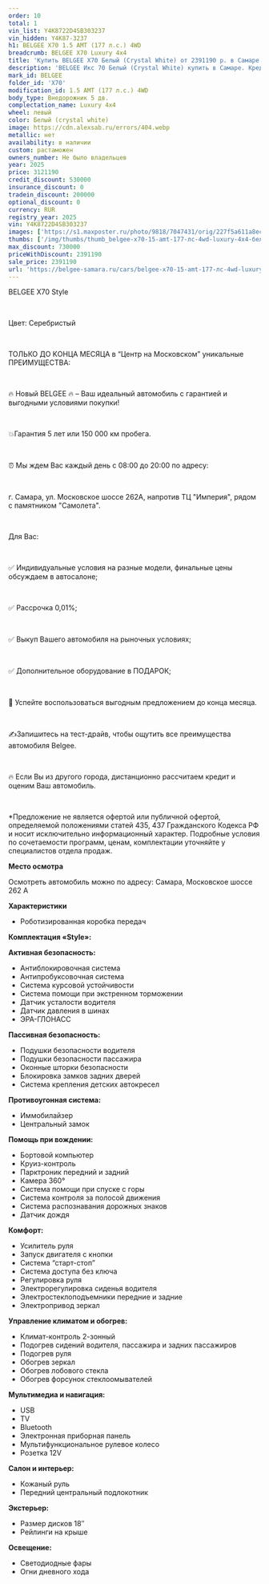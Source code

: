 ```yaml
---
order: 10
total: 1
vin_list: Y4K8722D4SB303237
vin_hidden: Y4K87-3237
h1: BELGEE X70 1.5 AMT (177 л.с.) 4WD
breadcrumb: BELGEE X70 Luxury 4х4
title: 'Купить BELGEE X70 Белый (Crystal White) от 2391190 р. в Самаре. Цены и комплектации на новые авто в автосалоне официального дилера BELGEE'
description: 'BELGEE Икс 70 Белый (Crystal White) купить в Самаре. Кредит от 0,01%, авторассрочка, скидки на все автомобили от розничной цены. Гарантия 3 года или 100 000 км. Звонить по тел.: +7 (846) 377-73-00'
mark_id: BELGEE
folder_id: 'X70'
modification_id: 1.5 AMT (177 л.с.) 4WD
body_type: Внедорожник 5 дв.
complectation_name: Luxury 4х4
wheel: левый
color: Белый (crystal white)
image: https://cdn.alexsab.ru/errors/404.webp
metallic: нет
availability: в наличии
custom: растаможен
owners_number: Не было владельцев
year: 2025
price: 3121190
credit_discount: 530000
insurance_discount: 0
tradein_discount: 200000
optional_discount: 0
currency: RUR
registry_year: 2025
vin: Y4K8722D4SB303237
images: ['https://s1.maxposter.ru/photo/9818/7047431/orig/227f5a611a8eced779c20933ba3686ef.jpg?sid=14', 'https://s1.maxposter.ru/photo/9818/7047431/orig/6605bab9729025b39c6b2c639204f4d6.jpg?sid=14', 'https://s1.maxposter.ru/photo/9818/7047431/orig/b3f508fab52c0b3dd6597bc57b18c472.jpg?sid=14', 'https://s1.maxposter.ru/photo/9818/7047431/orig/092ccb94cdbd67ee91324327ef3b29ed.jpg?sid=14', 'https://s1.maxposter.ru/photo/9818/7047431/orig/5fca8d79f09cde3d6f5bd4e03f5095c5.jpg?sid=14', 'https://s1.maxposter.ru/photo/9818/7047431/orig/73b3d35499578c27998f1f4064138f72.jpg?sid=14', 'https://s1.maxposter.ru/photo/9818/7047431/orig/ca5bd700d33c29a66c98cf1d68368117.jpg?sid=14', 'https://s1.maxposter.ru/photo/9818/7047431/orig/48cac125e74203153f2d2b5b60f6608d.jpg?sid=14', 'https://s1.maxposter.ru/photo/9818/7047431/orig/77e3e8ac4429450884b65169b04e10ec.jpg?sid=14', 'https://s1.maxposter.ru/photo/9818/7047431/orig/7729dc993653694699c350d29cf338e3.jpg?sid=14', 'https://s1.maxposter.ru/photo/9818/7047431/orig/7e013e57f4a8548d38c79f90306389f6.jpg?sid=14', 'https://s1.maxposter.ru/photo/9818/7047431/orig/6f501e2597c5fdf5b11e459f89524d80.jpg?sid=14', 'https://s1.maxposter.ru/photo/9818/7047431/orig/f102f34869a983a6b5326d5d6c6daa97.jpg?sid=14', 'https://s1.maxposter.ru/photo/9818/7047431/orig/254ea2460a643318bfeb2dfd183db4c5.jpg?sid=14', 'https://s1.maxposter.ru/photo/9818/7047431/orig/86af36008b069408816d04104cf38d0e.jpg?sid=14', 'https://s1.maxposter.ru/photo/9818/7047431/orig/02075c17129f13f999534ea4bacec538.jpg?sid=14', 'https://s1.maxposter.ru/photo/9818/7047431/orig/43337ec56f6fbcbcac9c2bfd4157152a.jpg?sid=14', 'https://s1.maxposter.ru/photo/9818/7047431/orig/08d4be72fb099761dc08394fb89ac335.jpg?sid=14', 'https://s1.maxposter.ru/photo/9818/7047431/orig/067a023073201039c93972ea09a175a3.jpg?sid=14', 'https://s1.maxposter.ru/photo/9818/7047431/orig/f892b4181a0080bc0af97f8d6d49d66a.jpg?sid=14', 'https://s1.maxposter.ru/photo/9818/7047431/orig/74df3342cb817f7909f7d3a969fc5734.jpg?sid=14', 'https://s1.maxposter.ru/photo/9818/7047431/orig/7ecfba4aba71f9b43b8c34bf80833a19.jpg?sid=14', 'https://s1.maxposter.ru/photo/9818/7047431/orig/324fdb77b9806d6d838a518ed23c5b9e.jpg?sid=14', 'https://s1.maxposter.ru/photo/9818/7047431/orig/455b8a7d03f5d591f54516e614a54360.jpg?sid=14', 'https://s1.maxposter.ru/photo/9818/7047431/orig/589757147ba3f2b3abcb946bacbb8c8c.jpg?sid=14', 'https://s1.maxposter.ru/photo/9818/7047431/orig/622abd1be7c2b98c536a1ede70397017.jpg?sid=14', 'https://s1.maxposter.ru/photo/9818/7047431/orig/7b189f29db7d6e9c5bcc8ddf6e0c02ee.jpg?sid=14', 'https://s1.maxposter.ru/photo/9818/7047431/orig/326a017c808af2e6f7ad2c24bbcd2173.jpg?sid=14', 'https://s1.maxposter.ru/photo/9818/7047431/orig/76a0abe8845d3a340a83472377a1d0cd.jpg?sid=14', 'https://s1.maxposter.ru/photo/9818/7047431/orig/f6efe18e60ee1bd317432409889b5cb3.jpg?sid=14', 'https://s1.maxposter.ru/photo/9818/7047431/orig/9410ca3c97421c4a1d14c90c4fba5a12.jpg?sid=14', 'https://s1.maxposter.ru/photo/9818/7047431/orig/310599acc137046b17aaa09e3e60d4e3.jpg?sid=14', 'https://s1.maxposter.ru/photo/9818/7047431/orig/1b20d2cc214fb863a7439fcc44fbdc0c.jpg?sid=14', 'https://s1.maxposter.ru/photo/9818/7047431/orig/efd4941c9c4153a3556421007b950b58.jpg?sid=14']
thumbs: ['/img/thumbs/thumb_belgee-x70-15-amt-177-лс-4wd-luxury-4х4-белый-crystal-white-2025_686ef_0.webp', '/img/thumbs/thumb_belgee-x70-15-amt-177-лс-4wd-luxury-4х4-белый-crystal-white-2025_4f4d6_1.webp', '/img/thumbs/thumb_belgee-x70-15-amt-177-лс-4wd-luxury-4х4-белый-crystal-white-2025_8c472_2.webp', '/img/thumbs/thumb_belgee-x70-15-amt-177-лс-4wd-luxury-4х4-белый-crystal-white-2025_b29ed_3.webp', '/img/thumbs/thumb_belgee-x70-15-amt-177-лс-4wd-luxury-4х4-белый-crystal-white-2025_095c5_4.webp']
max_discount: 730000
priceWithDiscount: 2391190
sale_price: 2391190
url: 'https://belgee-samara.ru/cars/belgee-x70-15-amt-177-лс-4wd-luxury-4х4-белый-crystal-white-2025/'
---
```

<p>
 <p>
  ВЕLGEЕ X70 Style
  <br/>
 </p>
 <br/>
 <p>
  Цвет: Серебристый
  <br/>
 </p>
 <br/>
 <p>
  TOЛЬКО ДО KОНЦA MЕСЯЦА в “Центр на Московском” уникальныe ПPЕИMУЩЕСТВА:
  <br/>
 </p>
 <br/>
 <p>
  🔥 Новый ВЕLGЕЕ  🔥 – Ваш идеальный автомобиль с гарантией и выгодными условиями покупки!
  <br/>
 </p>
 <br/>
 <p>
  💥Гарантия 5 лет или 150 000 км пробега.
  <br/>
 </p>
 <br/>
 <p>
  ⏰ Мы ждем Вас каждый день с 08:00 до 20:00 по адресу:
  <br/>
 </p>
 <br/>
 <p>
  г. Самара, ул. Московское шоссе 262А, напротив ТЦ "Империя", рядом с памятником "Самолета".
  <br/>
 </p>
 <br/>
 <p>
  Для Вас:
  <br/>
 </p>
 <br/>
 <p>
  ✅ Индивидуальные условия на разные модели, финальные цены обсуждаем в автосалоне;
  <br/>
 </p>
 <br/>
 <p>
  ✅ Рассрочка 0,01%;
  <br/>
 </p>
 <br/>
 <p>
  ✅ Выкуп Вашего автомобиля на рыночных условиях;
  <br/>
 </p>
 <br/>
 <p>
  ✅ Дополнительное оборудование в ПОДАРОК;
  <br/>
 </p>
 <br/>
 <p>
  📆 Успейте воспользоваться выгодным предложением до конца месяца.
  <br/>
 </p>
 <br/>
 <p>
  ✍️Запишитесь на тест-драйв, чтобы ощутить все преимущества автомобиля Веlgее.
  <br/>
 </p>
 <br/>
 <p>
  🔥 Если Вы из другого города, дистанционно рассчитаем кредит и оценим Ваш автомобиль.
  <br/>
 </p>
 <br/>
 <p>
  *Предложение не является офертой или публичной офертой, определяемой положениями статей 435, 437 Гражданского Кодекса РФ и носит исключительно информационный характер. Подробные условия по сочетаемости программ, ценам, комплектации уточняйте у специалистов отдела продаж.
 </p>
 <p>
  <strong>
   Место осмотра
  </strong>
 </p>
 <p>
  Осмотреть автомобиль можно по адресу: Самара, Московское шоссе 262 А
 </p>
 <p>
  <strong>
   Характеристики
  </strong>
 </p>
 <ul>
  <li>
   Роботизированная коробка передач
  </li>
 </ul>
 <p>
  <strong>
   Комплектация «Style»:
  </strong>
 </p>
 <p>
  <strong>
   Активная безопасность:
  </strong>
 </p>
 <ul>
  <li>
   Антиблокировочная система
  </li>
  <li>
   Антипробуксовочная система
  </li>
  <li>
   Система курсовой устойчивости
  </li>
  <li>
   Система помощи при экстренном торможении
  </li>
  <li>
   Датчик усталости водителя
  </li>
  <li>
   Датчик давления в шинах
  </li>
  <li>
   ЭРА-ГЛОНАСС
  </li>
 </ul>
 <p>
  <strong>
   Пассивная безопасность:
  </strong>
 </p>
 <ul>
  <li>
   Подушки безопасности водителя
  </li>
  <li>
   Подушки безопасности пассажира
  </li>
  <li>
   Оконные шторки безопасности
  </li>
  <li>
   Блокировка замков задних дверей
  </li>
  <li>
   Система крепления детских автокресел
  </li>
 </ul>
 <p>
  <strong>
   Противоугонная система:
  </strong>
 </p>
 <ul>
  <li>
   Иммобилайзер
  </li>
  <li>
   Центральный замок
  </li>
 </ul>
 <p>
  <strong>
   Помощь при вождении:
  </strong>
 </p>
 <ul>
  <li>
   Бортовой компьютер
  </li>
  <li>
   Круиз-контроль
  </li>
  <li>
   Парктроник передний и задний
  </li>
  <li>
   Камера 360°
  </li>
  <li>
   Система помощи при спуске с горы
  </li>
  <li>
   Система контроля за полосой движения
  </li>
  <li>
   Система распознавания дорожных знаков
  </li>
  <li>
   Датчик дождя
  </li>
 </ul>
 <p>
  <strong>
   Комфорт:
  </strong>
 </p>
 <ul>
  <li>
   Усилитель руля
  </li>
  <li>
   Запуск двигателя с кнопки
  </li>
  <li>
   Система “старт-стоп”
  </li>
  <li>
   Система доступа без ключа
  </li>
  <li>
   Регулировка руля
  </li>
  <li>
   Электрорегулировка сиденья водителя
  </li>
  <li>
   Электростеклоподъемники передние и задние
  </li>
  <li>
   Электропривод зеркал
  </li>
 </ul>
 <p>
  <strong>
   Управление климатом и обогрев:
  </strong>
 </p>
 <ul>
  <li>
   Климат-контроль 2-зонный
  </li>
  <li>
   Подогрев сидений водителя, пассажира и задних пассажиров
  </li>
  <li>
   Подогрев руля
  </li>
  <li>
   Обогрев зеркал
  </li>
  <li>
   Обогрев лобового стекла
  </li>
  <li>
   Обогрев форсунок стеклоомывателей
  </li>
 </ul>
 <p>
  <strong>
   Мультимедиа и навигация:
  </strong>
 </p>
 <ul>
  <li>
   USB
  </li>
  <li>
   TV
  </li>
  <li>
   Bluetooth
  </li>
  <li>
   Электронная приборная панель
  </li>
  <li>
   Мультифункциональное рулевое колесо
  </li>
  <li>
   Розетка 12V
  </li>
 </ul>
 <p>
  <strong>
   Салон и интерьер:
  </strong>
 </p>
 <ul>
  <li>
   Кожаный руль
  </li>
  <li>
   Передний центральный подлокотник
  </li>
 </ul>
 <p>
  <strong>
   Экстерьер:
  </strong>
 </p>
 <ul>
  <li>
   Размер дисков 18″
  </li>
  <li>
   Рейлинги на крыше
  </li>
 </ul>
 <p>
  <strong>
   Освещение:
  </strong>
 </p>
 <ul>
  <li>
   Светодиодные фары
  </li>
  <li>
   Огни дневного хода
  </li>
 </ul>
</p>
